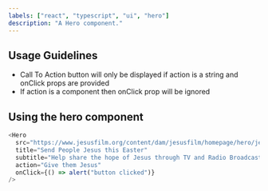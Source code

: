```yaml
---
labels: ["react", "typescript", "ui", "hero"]
description: "A Hero component."
---
```



## Usage Guidelines

- Call To Action button will only be displayed if action is a string and onClick props are provided
- If action is a component then onClick prop will be ignored

## Using the hero component

```js live
<Hero
  src="https://www.jesusfilm.org/content/dam/jesusfilm/homepage/hero/jesus-broadcast-easter.png"
  title="Send People Jesus this Easter"
  subtitle="Help share the hope of Jesus through TV and Radio Broadcasts!"
  action="Give them Jesus"
  onClick={() => alert("button clicked")}
/>
```
